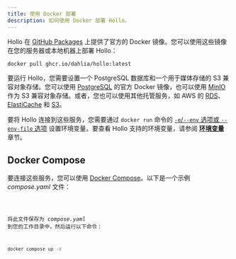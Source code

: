 ```yaml
---
title: 使用 Docker 部署
description: 如何使用 Docker 部署 Hollo。
---
```


Hollo 在 [GitHub Packages] 上提供了官方的 Docker 镜像。您可以使用这些镜像在您的服务器或本地机器上部署 Hollo：

~~~~ sh frame="none"
docker pull ghcr.io/dahlia/hollo:latest
~~~~

要运行 Hollo，您需要设置一个 PostgreSQL 数据库和一个用于媒体存储的 S3 兼容对象存储。您可以使用 [PostgreSQL] 的官方 Docker 镜像，也可以使用 [MinIO] 作为 S3 兼容对象存储。或者，您也可以使用其他托管服务，如 AWS 的 [RDS]、[ElastiCache] 和 [S3]。

要将 Hollo 连接到这些服务，您需要通过 `docker run` 命令的 [`-e`/`--env` 选项或 `--env-file` 选项][1] 设置环境变量。要查看 Hollo 支持的环境变量，请参阅 [**环境变量**](/zh-cn/install/env) 章节。

[GitHub Packages]: https://github.com/dahlia/hollo/pkgs/container/hollo
[PostgreSQL]: https://hub.docker.com/_/postgres
[MinIO]: https://hub.docker.com/r/minio/minio
[RDS]: https://aws.amazon.com/rds/
[ElastiCache]: https://aws.amazon.com/elasticache/
[S3]: https://aws.amazon.com/s3/
[1]: https://docs.docker.com/reference/cli/docker/container/run/#env


Docker Compose
--------------


要连接这些服务，您可以使用 [Docker Compose]。以下是一个示例 *compose.yaml* 文件：

<Code code={composeYaml} lang="yaml" title="compose.yaml" />

将此文件保存为 *compose.yaml* 到您的工作目录中，然后运行以下命令：

~~~~ sh frame="none"
docker compose up -d
~~~~

[Docker Compose]: https://docs.docker.com/compose/
